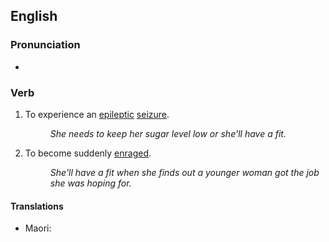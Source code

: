 ==English==

===Pronunciation===
* {{audio|en|en-au-have a fit.ogg|Audio (AU)}}

===Verb===
{{head|en|verb}}

# {{lb|en|idiomatic}} To experience an [[epileptic]] [[seizure]].
#: ''She needs to keep her sugar level low or she'll have a fit.''
# {{lb|en|idiomatic}} To become suddenly [[enrage]]d.
#: ''She'll have a fit when she finds out a younger woman got the job she was hoping for.''

====Translations====
{{trans-top|to have an epileptic seizure}}
* Maori: {{t|mi|hūkeke}}
{{trans-mid}}
{{trans-bottom}}

{{trans-top|to become suddenly enraged}}
{{trans-mid}}
{{trans-bottom}}